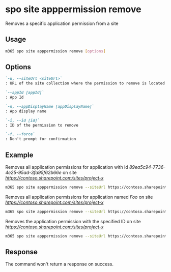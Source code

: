 
# spo site apppermission remove

Removes a specific application permission from a site

## Usage

```sh
m365 spo site apppermission remove [options]
```

## Options

```md definition-list
`-u, --siteUrl <siteUrl>`
: URL of the site collection where the permission to remove is located

`--appId [appId]`
: App Id

`-n, --appDisplayName [appDisplayName]`
: App display name

`-i, --id [id]`
: ID of the permission to remove

`-f, --force`
: Don't prompt for confirmation
```

<Global />

## Example

Removes all application permissions for application with id _89ea5c94-7736-4e25-95ad-3fa95f62b66e_ on site _https://contoso.sharepoint.com/sites/project-x_

```sh
m365 spo site apppermission remove --siteUrl https://contoso.sharepoint.com/sites/project-x --appId 89ea5c94-7736-4e25-95ad-3fa95f62b66e
```

Removes all application permissions for application named _Foo_ on site _https://contoso.sharepoint.com/sites/project-x_

```sh
m365 spo site apppermission remove --siteUrl https://contoso.sharepoint.com/sites/project-x --appDisplayName Foo
```

Removes the application permission with the specified ID on site _https://contoso.sharepoint.com/sites/project-x_

```sh
m365 spo site apppermission remove --siteUrl https://contoso.sharepoint.com/sites/project-x --id aTowaS50fG1zLnNwLmV4dHw4OWVhNWM5NC03NzM2LTRlMjUtOTVhZC0zZmE5NWY2MmI2NmVAZGUzNDhiYzctMWFlYi00NDA2LThjYjMtOTdkYjAyMWNhZGI0
```

## Response

The command won't return a response on success.
